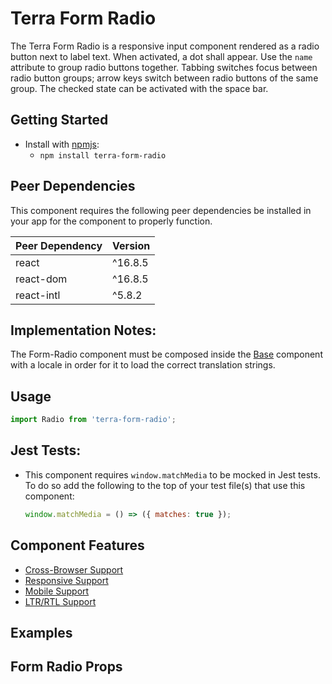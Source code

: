 


<Badge />

# Terra Form Radio

The Terra Form Radio is a responsive input component rendered as a radio button next to label text. When activated, a dot shall appear. Use the `name` attribute to group radio buttons together. Tabbing switches focus between radio button groups; arrow keys switch between radio buttons of the same group. The checked state can be activated with the space bar.

## Getting Started

- Install with [npmjs](https://www.npmjs.com):
  - `npm install terra-form-radio`

<!-- AUTO-GENERATED-CONTENT:START Peer Dependencies -->
## Peer Dependencies

This component requires the following peer dependencies be installed in your app for the component to properly function.

| Peer Dependency | Version |
|-|-|
| react | ^16.8.5 |
| react-dom | ^16.8.5 |
| react-intl | ^5.8.2 |

<!-- AUTO-GENERATED-CONTENT:END -->

## Implementation Notes:

The Form-Radio component must be composed inside the [Base][1] component with a locale in order for it to load the correct translation strings.

[1]: https://engineering.cerner.com/terra-core/components/terra-base/base/base

## Usage

```jsx
import Radio from 'terra-form-radio';
```

## Jest Tests:
* This component requires `window.matchMedia` to be mocked in Jest tests. To do so add the following to the top of your test file(s) that use this component:
    ```jsx
    window.matchMedia = () => ({ matches: true });
    ```

## Component Features

 * [Cross-Browser Support](https://engineering.cerner.com/terra-ui/about/terra-ui/component-standards#cross-browser-support)
 * [Responsive Support](https://engineering.cerner.com/terra-ui/about/terra-ui/component-standards#responsive-support)
 * [Mobile Support](https://engineering.cerner.com/terra-ui/about/terra-ui/component-standards#mobile-support)
 * [LTR/RTL Support](https://engineering.cerner.com/terra-ui/about/terra-ui/component-standards#ltr--rtl)

## Examples
<DefaultRadio title="Default Radio" />
<DisabledRadio title="Disabled Radio" />
<HiddenLabelRadio title="Hidden Label Radio" />
<LongTextRadio title="Long Text Radio" />
<InlineRadios title="Multiple Inline Radios" />
<MultipleRadios title="Multiple Radios - first defaults to checked" />
<MobileButton title="[Theme Specific] Resize radio buttons on non-desktop touch device" />

## Form Radio Props
<FormRadioPropsTable />